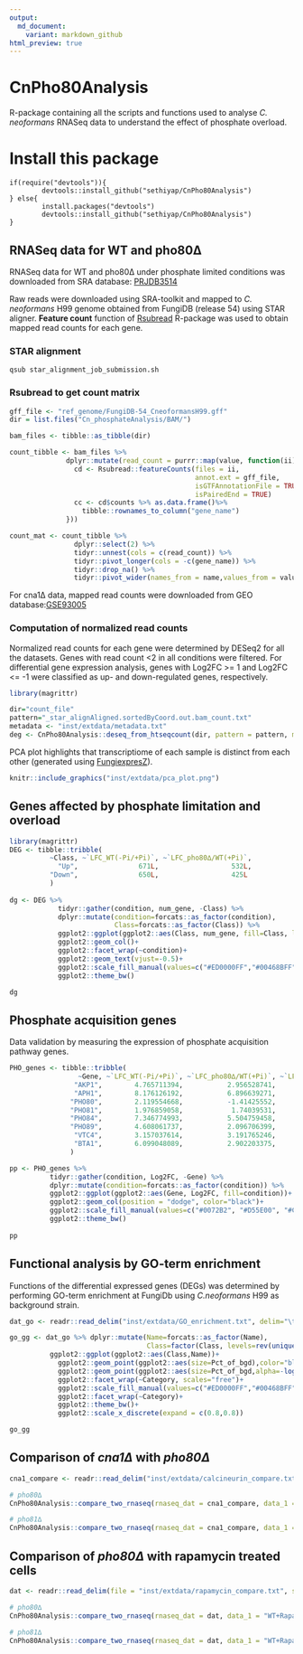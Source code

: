 ```yaml
---
output:
  md_document:
    variant: markdown_github
html_preview: true
---
```


<!-- README.md is generated from README.Rmd. Please edit that file -->


# CnPho80Analysis 
R-package containing all the scripts and functions used to analyse *C. neoformans* RNASeq data to understand the effect of phosphate overload.

# Install this package

```
if(require("devtools")){
        devtools::install_github("sethiyap/CnPho80Analysis")
} else{
        install.packages("devtools")
        devtools::install_github("sethiyap/CnPho80Analysis")
}
```

## RNASeq data for WT and pho80∆

RNASeq data for WT and pho80∆ under phosphate limited conditions was downloaded from SRA database: [PRJDB3514](https://www.ncbi.nlm.nih.gov/bioproject/PRJDB3514/)

Raw reads were downloaded using SRA-toolkit and mapped to *C. neoformans* H99 genome obtained from FungiDB (release 54) using STAR aligner.
**Feature count** function of [Rsubread](https://academic.oup.com/nar/article/47/8/e47/5345150) R-package was used to obtain mapped read counts for each gene.

### STAR alignment
```{}
qsub star_alignment_job_submission.sh
```

###  Rsubread to get count matrix

```r

gff_file <- "ref_genome/FungiDB-54_CneoformansH99.gff"
dir = list.files("Cn_phosphateAnalysis/BAM/")

bam_files <- tibble::as_tibble(dir)

count_tibble <- bam_files %>%
              dplyr::mutate(read_count = purrr::map(value, function(ii){
                cd <- Rsubread::featureCounts(files = ii, 
                                              annot.ext = gff_file,
                                              isGTFAnnotationFile = TRUE, 
                                              isPairedEnd = TRUE)
                cc <- cd$counts %>% as.data.frame()%>% 
                  tibble::rownames_to_column("gene_name")
              })) 

count_mat <- count_tibble %>% 
                dplyr::select(2) %>% 
                tidyr::unnest(cols = c(read_count)) %>% 
                tidyr::pivot_longer(cols = -c(gene_name)) %>% 
                tidyr::drop_na() %>%
                tidyr::pivot_wider(names_from = name,values_from = value)
```

For cna1∆ data, mapped read counts were downloaded from GEO database:[GSE93005](https://www.ncbi.nlm.nih.gov/geo/query/acc.cgi?acc=GSE93005)

### Computation of normalized read counts

Normalized read counts for each gene were determined by DESeq2 for all the datasets. Genes with read count <2 in all conditions were filtered. 
For differential gene expression analysis, genes with Log2FC >= 1 and Log2FC <= -1 were classified as up- and down-regulated genes, respectively. 

```r

library(magrittr)

dir="count_file"
pattern="_star_alignAligned.sortedByCoord.out.bam_count.txt"
metadata <- "inst/extdata/metadata.txt"
deg <- CnPho80Analysis::deseq_from_htseqcount(dir, pattern = pattern, metadata_file = "metadata.txt", header_count_file = TRUE, HTSeqOutput = FALSE, drop_genes = NULL, write_output = FALSE)

```
PCA plot highlights that transcriptiome of each sample is distinct from each other (generated using [FungiexpresZ](https://cparsania.shinyapps.io/FungiExpresZ/)).

```r
knitr::include_graphics("inst/extdata/pca_plot.png")
```

## Genes affected by phosphate limitation and overload

```r

library(magrittr)
DEG <- tibble::tribble(
          ~Class, ~`LFC_WT(-Pi/+Pi)`, ~`LFC_pho80∆/WT(+Pi)`,
            "Up",               671L,                  532L,
          "Down",               650L,                  425L
          )
 
dg <- DEG %>% 
            tidyr::gather(condition, num_gene, -Class) %>%
            dplyr::mutate(condition=forcats::as_factor(condition), 
                          Class=forcats::as_factor(Class)) %>%
            ggplot2::ggplot(ggplot2::aes(Class, num_gene, fill=Class, label=num_gene))+
            ggplot2::geom_col()+
            ggplot2::facet_wrap(~condition)+
            ggplot2::geom_text(vjust=-0.5)+
            ggplot2::scale_fill_manual(values=c("#ED0000FF","#00468BFF"))+
            ggplot2::theme_bw()

dg
```

## Phosphate acquisition genes

Data validation by measuring the expression of phosphate acquisition pathway genes.

```r

PHO_genes <- tibble::tribble(
                 ~Gene, ~`LFC_WT(-Pi/+Pi)`, ~`LFC_pho80∆/WT(+Pi)`, ~`LFC_pho81∆/WT(-Pi)`,
                "AKP1",        4.765711394,           2.956528741,          -4.289050233,
                "APH1",        8.176126192,           6.896639271,          -8.387521025,
               "PHO80",        2.119554668,           -1.41425552,          -2.922529881,
               "PHO81",        1.976859058,            1.74039531,          -3.012824376,
               "PHO84",        7.346774993,           5.504759458,          -7.134745782,
               "PHO89",        4.608061737,           2.096706399,          -4.485037531,
                "VTC4",        3.157037614,           3.191765246,          -3.350748834,
                "BTA1",        6.099048089,           2.902203375,          -5.726045631
               )

pp <- PHO_genes %>% 
          tidyr::gather(condition, Log2FC, -Gene) %>%
          dplyr::mutate(condition=forcats::as_factor(condition)) %>%
          ggplot2::ggplot(ggplot2::aes(Gene, Log2FC, fill=condition))+
          ggplot2::geom_col(position = "dodge", color="black")+
          ggplot2::scale_fill_manual(values=c("#0072B2", "#D55E00", "#CC79A7"))+
          ggplot2::theme_bw()
  
pp

```

## Functional analysis by GO-term enrichment

Functions of the differential expressed genes (DEGs) was determined by performing GO-term enrichment at FungiDb using *C.neoformans* H99 as background strain.

```r

dat_go <- readr::read_delim("inst/extdata/GO_enrichment.txt", delim="\t", col_names = TRUE)

go_gg <- dat_go %>% dplyr::mutate(Name=forcats::as_factor(Name),
                                  Class=factor(Class, levels=rev(unique(Class)))) %>%
          ggplot2::ggplot(ggplot2::aes(Class,Name))+
            ggplot2::geom_point(ggplot2::aes(size=Pct_of_bgd),color="black",shape=23, stroke=0.8)+
            ggplot2::geom_point(ggplot2::aes(size=Pct_of_bgd,alpha=-log10(Pvalue), fill=Class),shape=23)+
            ggplot2::facet_wrap(~Category, scales="free")+
            ggplot2::scale_fill_manual(values=c("#ED0000FF","#00468BFF"))+
            ggplot2::facet_wrap(~Category)+
            ggplot2::theme_bw()+
            ggplot2::scale_x_discrete(expand = c(0.8,0.8))

go_gg

```

## Comparison of *cna1∆* with *pho80∆*

```r

cna1_compare <- readr::read_delim("inst/extdata/calcineurin_compare.txt",show_col_types = FALSE)

# pho80∆
CnPho80Analysis::compare_two_rnaseq(rnaseq_dat = cna1_compare, data_1 = "cna1∆/WT(37C)", data_2 = "pho80∆/WT(+Pi)")

# pho81∆
CnPho80Analysis::compare_two_rnaseq(rnaseq_dat = cna1_compare, data_1 = "cna1∆/WT(37C)", data_2 = "pho81∆/WT(-Pi)")

```

## Comparison of *pho80∆* with rapamycin treated cells

```r

dat <- readr::read_delim(file = "inst/extdata/rapamycin_compare.txt", show_col_types = FALSE)

# pho80∆
CnPho80Analysis::compare_two_rnaseq(rnaseq_dat = dat, data_1 = "WT+Rapa/WT", data_2 = "pho80∆/WT(+Pi)")

# pho81∆
CnPho80Analysis::compare_two_rnaseq(rnaseq_dat = dat, data_1 = "WT+Rapa/WT", data_2 = "pho81∆/WT(-Pi)")

```
